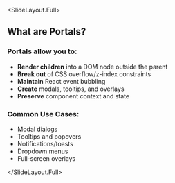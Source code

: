 
<SlideLayout.Full>
## What are Portals?

### Portals allow you to:
- **Render children** into a DOM node outside the parent
- **Break out** of CSS overflow/z-index constraints
- **Maintain** React event bubbling
- **Create** modals, tooltips, and overlays
- **Preserve** component context and state

### Common Use Cases:
- Modal dialogs
- Tooltips and popovers
- Notifications/toasts
- Dropdown menus
- Full-screen overlays

</SlideLayout.Full>